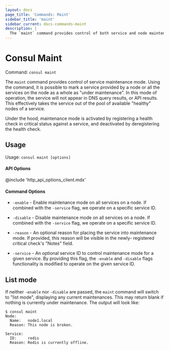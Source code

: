 ```yaml
---
layout: docs
page_title: 'Commands: Maint'
sidebar_title: 'maint'
sidebar_current: docs-commands-maint
description: |
  The `maint` command provides control of both service and node maintenance mode
---
```


# Consul Maint

Command: `consul maint`

The `maint` command provides control of service maintenance mode.
Using the command, it is possible to mark a service provided by a node or all the services on the
node as a whole as "under maintenance". In this mode of operation, the service
will not appear in DNS query results, or API results. This effectively
takes the service out of the pool of available "healthy" nodes of a service.

Under the hood, maintenance mode is activated by registering a health check in
critical status against a service, and deactivated by deregistering the
health check.

## Usage

Usage: `consul maint [options]`

#### API Options

@include 'http_api_options_client.mdx'

#### Command Options

- `-enable` - Enable maintenance mode on all services on a node. If
  combined with the `-service` flag, we operate on a specific service ID.

- `-disable` - Disable maintenance mode on all services on a node. If
  combined with the `-service` flag, we operate on a specific service ID.

- `-reason` - An optional reason for placing the service into
  maintenance mode. If provided, this reason will be visible in the newly-
  registered critical check's "Notes" field.

- `-service` - An optional service ID to control maintenance mode for a given service. By
  providing this flag, the `-enable` and `-disable` flags functionality is
  modified to operate on the given service ID.

## List mode

If neither `-enable` nor `-disable` are passed, the `maint` command will
switch to "list mode", displaying any current maintenances. This may return
blank if nothing is currently under maintenance. The output will look like:

```shell
$ consul maint
Node:
  Name:   node1.local
  Reason: This node is broken.

Service:
  ID:     redis
  Reason: Redis is currently offline.
```

